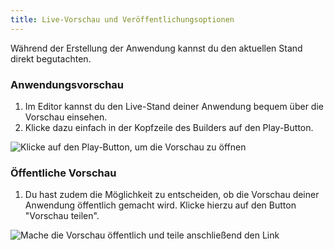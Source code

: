 ```yaml
---
title: Live-Vorschau und Veröffentlichungsoptionen
---
```


Während der Erstellung der Anwendung kannst du den aktuellen Stand direkt begutachten.

### Anwendungsvorschau

1. Im Editor kannst du den Live-Stand deiner Anwendung bequem über die Vorschau einsehen.
2. Klicke dazu einfach in der Kopfzeile des Builders auf den Play-Button.

![Klicke auf den Play-Button, um die Vorschau zu öffnen](/img/Vorschau_teilen.png "Klicke auf den Play-Button, um die Vorschau zu öffnen")

### Öffentliche Vorschau

1. Du hast zudem die Möglichkeit zu entscheiden, ob die Vorschau deiner Anwendung öffentlich gemacht wird. Klicke hierzu auf den Button "Vorschau teilen".

![Mache die Vorschau öffentlich und teile anschließend den Link](/img/Vorschau_anzeigen.png "Mache die Vorschau öffentlich und teile anschließend den Link")
